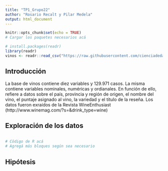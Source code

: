 ```yaml
---
title: "TP1_Grupo22"
author: "Rosario Recalt y Pilar Medela"
output: html_document
---
```



```r
knitr::opts_chunk$set(echo = TRUE)
# Cargar los paquetes necesarios acá
```

```r
# install.packages(readr)
library(readr)
vinos <- readr::read_csv("https://raw.githubusercontent.com/cienciadedatos/datos-de-miercoles/master/datos/2019/2019-06-12/vinos.csv")
```


## Introducción

La base de vinos contiene diez variables y 129.971 casos. La misma contiene variables nominales, numéricas y ordianales. En función de ello, refiere a datos sobre el país, provincia y región de origen, el nombre del vino, el puntaje asignado al vino, la variedad y el título de la reseña. Los datos fueron exraídos de la Revista WineEnthusiast (http://www.winemag.com/?s=&drink_type=wine)



## Exploración de los datos


```r


```



```r
# Cödigo de R acá 
# Agregá más bloques según sea necesario
```



## Hipótesis


